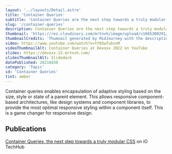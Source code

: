 ```yaml
---
layout: '../layouts/Detail.astro'
title: 'Container Queries'
subtitle: 'Container Queries are the next step towards a truly modular CSS. They allow you to write CSS that is scoped to the size of the parent container, rather than the viewport. This is a game changer for responsive design.'
slug: '/container-queries'
description: Container Queries are the next step towards a truly modular CSS. They allow you to write CSS that is scoped to the size of the parent container, rather than the viewport. This is a game changer for responsive design.'
thumbnail: 'https://res.cloudinary.com/mrtnvh/image/upload/v1665300291/mrtnvh.com/mrtnvh_a_Lego_brick_questioning_a_itself_4aaffb69-7e2e-4ecc-a5c6-775a067e333a.jpg'
thumbnailCredits: 'Thumnail generated by MidJourney with the description *"A LEGO brick questioning a itself"*'
video: https://www.youtube.com/watch?v=tY0SwfubxnM
videoThumbnailAlt: Container Queries at Devoxx 2022 on YouTube
slides: https://devoxx-22.mrtnvh.com/
slidesThumbnailAlt: Slidedeck
datePublished: 20210430
category: 'Topic'
id: 'Container Queries'
tint: amber
---
```


Container queries enables encapsulation of adaptive styling based on the size, style or state of a parent element. This allows responsive component-based architectures, like design systems and component libraries, to provide the most optimal responsive styling within a component itself. This is a game changer for responsive design.

## Publications

[Container Queries, the next step towards a truly modular CSS](https://techhub.iodigital.com/articles/container-queries-the-next-step-towards-a-truly-modular-css/) on iO TechHub

